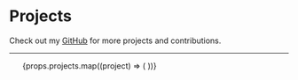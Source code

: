 
# Projects

Check out my [GitHub](${siteConfig.links.github}) for more projects and contributions.

---

<ul class="grid grid-cols-1 md:grid-cols-2 gap-[2em_1.5rem] !mt-5 !p-0">
  {props.projects.map((project) => (
    <ProjectLink
      slug={project.slug}
      name={project.name}
      description={project.description}
      link={project.link}
      tech={project.tech}
      type={project.type}
    />
  ))}
</ul>
